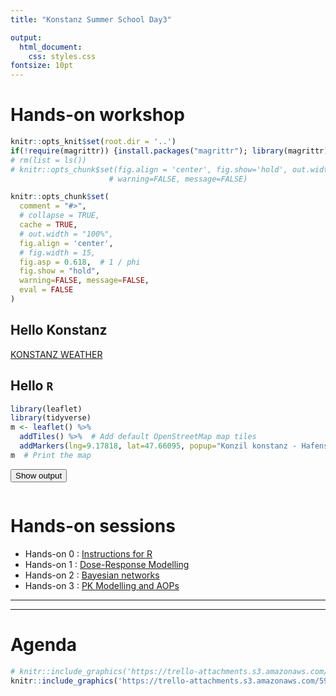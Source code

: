 ```yaml
---
title: "Konstanz Summer School Day3"

output: 
  html_document:
    css: styles.css
fontsize: 10pt
---
```


# Hands-on workshop

```r
knitr::opts_knit$set(root.dir = '..')
if(!require(magrittr)) {install.packages("magrittr"); library(magrittr);}
# rm(list = ls())
# knitr::opts_chunk$set(fig.align = 'center', fig.show='hold', out.width = '70%',
                      # warning=FALSE, message=FALSE)

knitr::opts_chunk$set(
  comment = "#>",
  # collapse = TRUE,
  cache = TRUE,
  # out.width = "100%",
  fig.align = 'center',
  # fig.width = 15,
  fig.asp = 0.618,  # 1 / phi
  fig.show = "hold",
  warning=FALSE, message=FALSE,
  eval = FALSE
)
```

## Hello Konstanz

<a class="weatherwidget-io" href="https://forecast7.com/en/47d689d17/konstanz/" data-label_1="KONSTANZ" data-label_2="WEATHER" data-theme="original" >KONSTANZ WEATHER</a>
<script>
!function(d,s,id){var js,fjs=d.getElementsByTagName(s)[0];if(!d.getElementById(id)){js=d.createElement(s);js.id=id;js.src='https://weatherwidget.io/js/widget.min.js';fjs.parentNode.insertBefore(js,fjs);}}(document,'script','weatherwidget-io-js');
</script>

## Hello `R`
```r
library(leaflet)
library(tidyverse)
m <- leaflet() %>%
  addTiles() %>%  # Add default OpenStreetMap map tiles
  addMarkers(lng=9.17818, lat=47.66095, popup="Konzil konstanz - Hafenstraße 2, 78462 Konstanz, Germany", label = "Konstanz Summer School")
m  # Print the map
```
<button class="btn btn-primary" data-toggle="collapse" data-target="#ShowKonstanzMap"> Show output </button> 
<div id="ShowKonstanzMap" class="collapse">  
<div class="boxed">
<center>
```r
```
</center>
</div>
</div>


# Hands-on sessions

- Hands-on 0 : [Instructions for R](https://goo.gl/v8qt4S)
- Hands-on 1 : [Dose-Response Modelling](https://goo.gl/rVf2Uq)
- Hands-on 2 : [Bayesian networks](https://goo.gl/AMr81p)
- Hands-on 3 : [PK Modelling and AOPs](https://goo.gl/GF5BaC)


<!-- - Hands-on 0 : [Instructions for R](https://antoinechn.github.io/Konstanz-SummerSchool/HandsOn_0-InstructionsForR.html) -->
<!-- - Hands-on 1 : [Dose-Response Modelling](https://antoinechn.github.io/Konstanz-SummerSchool/HandsOn_1-DoseResponseModelling.html) -->
<!-- - Hands-on 2 : [Bayesian networks](https://antoinechn.github.io/Konstanz-SummerSchool/HandsOn_2-BayesianNetworks.html) -->
<!-- - Hands-on 3 : PK modelling : Coming soon -->


<!-- ![](https://trello-attachments.s3.amazonaws.com/59552633a56853b5f6d1f1f9/5a92760183331b90626ce166/962e327a8ff09ffae7dfe43703d2d2df/EU-ToxRisk_Summer_School-Modelling_and_Extrapolation_06-09_March_2018-KonstanzDay3.png){ width=100% } -->

----

----

# Agenda
```r
# knitr::include_graphics('https://trello-attachments.s3.amazonaws.com/59552633a56853b5f6d1f1f9/5a92760183331b90626ce166/ecd3805de6addb3a946f216199b177af/EU-ToxRisk_Summer_School-Modelling_and_Extrapolation_06-09_March_2018-KonstanzDay3.pdf')
knitr::include_graphics('https://trello-attachments.s3.amazonaws.com/59552633a56853b5f6d1f1f9/5a92760183331b90626ce166/962e327a8ff09ffae7dfe43703d2d2df/EU-ToxRisk_Summer_School-Modelling_and_Extrapolation_06-09_March_2018-KonstanzDay3.png')
```
